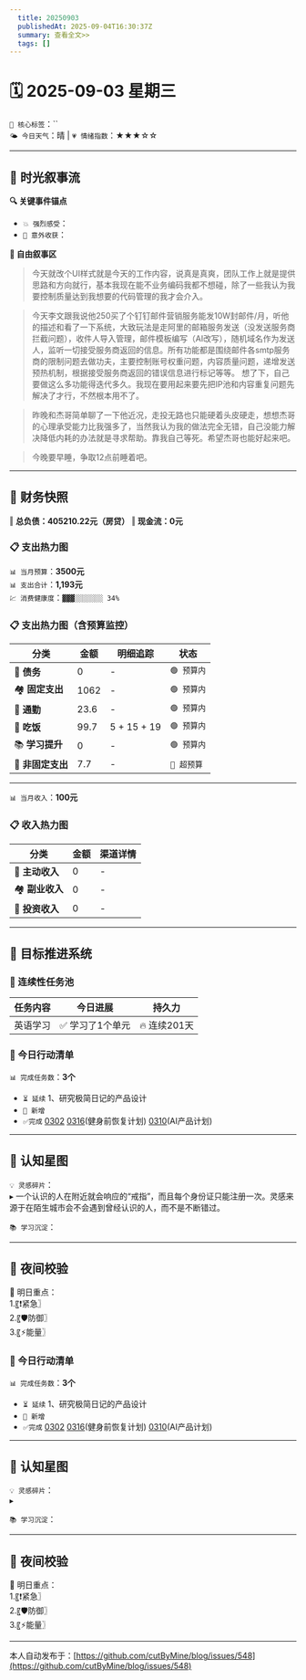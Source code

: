 ```yaml
---
  title: 20250903
  publishedAt: 2025-09-04T16:30:37Z
  summary: 查看全文>>
  tags: []
---
```


# 🗓️ 2025-09-03 星期三  
`🔑 核心标签`：``  
`🌤️ 今日天气`：晴 | `💗 情绪指数`：★★★☆☆   

---


## 🌊 **时光叙事流**
**🔍 关键事件锚点**  
- `💥 强烈感受`：            
- `🎉 意外收获`：           

**📖 自由叙事区**  
> 今天就改个UI样式就是今天的工作内容，说真是真爽，团队工作上就是提供思路和方向就行，基本我现在能不业务编码我都不想碰，除了一些我认为我要控制质量达到我想要的代码管理的我才会介入。

> 今天李文跟我说他250买了个钉钉邮件营销服务能发10W封邮件/月，听他的描述和看了一下系统，大致玩法是走阿里的邮箱服务发送（没发送服务商拦截问题），收件人导入管理，邮件模板编写（AI改写），随机域名作为发送人，监听一切接受服务商返回的信息。所有功能都是围绕邮件各smtp服务商的限制问题去做功夫，主要控制账号权重问题，内容质量问题，递增发送预热机制，根据接受服务商返回的错误信息进行标记等等。
> 想了下，自己要做这么多功能得迭代多久。我现在要用起来要先把IP池和内容重复问题先解决了才行，不然根本用不了。

> 昨晚和杰哥简单聊了一下他近况，走投无路也只能硬着头皮硬走，想想杰哥的心理承受能力比我强多了，当然我认为我的做法完全无错，自己没能力解决降低内耗的办法就是寻求帮助。靠我自己等死。希望杰哥也能好起来吧。

> 今晚要早睡，争取12点前睡着吧。

---

## 💸 **财务快照**
‖ **总负债：405210.22元（房贷）**
‖ **现金流：0元**

### 📋 支出热力图

`📊 当月预算`：**3500元**  
`📊 支出合计`：**1,193元**  
`💹 消费健康度`：`▓▓▓░░░░░░░ 34%`  
### 📋 支出热力图（含预算监控）
| 分类         | 金额    | 明细追踪                  | 状态           |
|--------------|---------|---------------------------|----------------|
| 🏦 **债务**    | 0   |  -  | `🟢 预算内`   |
| 🏘️ **固定支出** | 1062     |  -  | `🟢 预算内`     |
| 🚌 **通勤**     | 23.6   |  - | `🟢 预算内`     |
| 🍜 **吃饭**     | 99.7  | 5 + 15 + 19  | `🟢 预算内`   |
| 📚 **学习提升** | 0      | -     | `🟢 预算内`     |
| 🎲 **非固定支出** | 7.7   |  -  | `🔴 超预算`  |
---

`📊 当月收入`：**100元**  

### 📋 收入热力图
| 分类         | 金额    | 渠道详情             |
|--------------|---------|-------------------------|
| 🏦 **主动收入**  | 0                | -        |
| 🏘️ **副业收入**  | 0                | -        |
| 🚌 **投资收入**  | 0                | -        |



---

## 🎯 **目标推进系统**

### 🔄 连续性任务池
| 任务内容                | 今日进展          | 持久力     |
|-------------------------|-------------------|------------|
| 英语学习         | ✅ 学习了1个单元 | 🔥 连续201天  |




### 📌 今日行动清单

`📊 完成任务数`：**3个**  
- `⏳ 延续` 1、研究极简日记的产品设计             
- `🚩 新增`   
- `✅完成` [0302](note://WEB9685e40ae7a6464db1196641a1ffd0ee)   [0316](note://WEBc1fcc89ec3e741538b703e8017b38c9f)(健身前恢复计划)  [0310](note://WEBfc89f9187c014fbe9fab88e2d09b4bde)(AI产品计划)


---

## 🌌 **认知星图**
`💡 灵感碎片`：  
▸ 一个认识的人在附近就会响应的“戒指”，而且每个身份证只能注册一次。灵感来源于在陌生城市会不会遇到曾经认识的人，而不是不断错过。


`📚 学习沉淀`：  
>    

---

## 🌃 夜间校验

🚀 明日重点：  
1.〖❗紧急〗  
2.〖🛡️防御〗  
3.〖⚡能量〗



### 📌 今日行动清单

`📊 完成任务数`：**3个**  
- `⏳ 延续` 1、研究极简日记的产品设计             
- `🚩 新增`   
- `✅完成` [0302](note://WEB9685e40ae7a6464db1196641a1ffd0ee)   [0316](note://WEBc1fcc89ec3e741538b703e8017b38c9f)(健身前恢复计划)  [0310](note://WEBfc89f9187c014fbe9fab88e2d09b4bde)(AI产品计划)


---

## 🌌 **认知星图**
`💡 灵感碎片`：  
▸ 


`📚 学习沉淀`：  
>    

---

## 🌃 夜间校验

🚀 明日重点：  
1.〖❗紧急〗  
2.〖🛡️防御〗  
3.〖⚡能量〗

---
本人自动发布于：[https://github.com/cutByMine/blog/issues/548](https://github.com/cutByMine/blog/issues/548)
